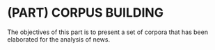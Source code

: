 # (PART) CORPUS BUILDING {-}

The objectives of this part is to present a set of corpora that has been elaborated for the analysis of news.  



